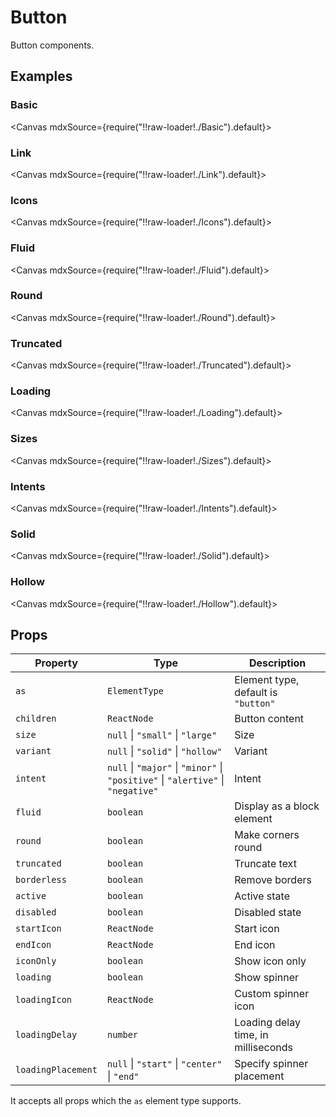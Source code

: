
<Meta title="Forms/Button" />

# Button

Button components.

## Examples

### Basic

<Canvas mdxSource={require("!!raw-loader!./Basic").default}>
  <Story id="examples-button--basic" />
</Canvas>

### Link

<Canvas mdxSource={require("!!raw-loader!./Link").default}>
  <Story id="examples-button--link" />
</Canvas>

### Icons

<Canvas mdxSource={require("!!raw-loader!./Icons").default}>
  <Story id="examples-button--icons" />
</Canvas>

### Fluid

<Canvas mdxSource={require("!!raw-loader!./Fluid").default}>
  <Story id="examples-button--fluid" />
</Canvas>

### Round

<Canvas mdxSource={require("!!raw-loader!./Round").default}>
  <Story id="examples-button--round" />
</Canvas>

### Truncated

<Canvas mdxSource={require("!!raw-loader!./Truncated").default}>
  <Story id="examples-button--truncated" />
</Canvas>

### Loading

<Canvas mdxSource={require("!!raw-loader!./Loading").default}>
  <Story id="examples-button--loading" />
</Canvas>

### Sizes

<Canvas mdxSource={require("!!raw-loader!./Sizes").default}>
  <Story id="examples-button--sizes" />
</Canvas>

### Intents

<Canvas mdxSource={require("!!raw-loader!./Intents").default}>
  <Story id="examples-button--intents" />
</Canvas>

### Solid

<Canvas mdxSource={require("!!raw-loader!./Solid").default}>
  <Story id="examples-button--solid" />
</Canvas>

### Hollow

<Canvas mdxSource={require("!!raw-loader!./Hollow").default}>
  <Story id="examples-button--hollow" />
</Canvas>

## Props

| Property           | Type                                                                             | Description                         |
| ------------------ | -------------------------------------------------------------------------------- | ----------------------------------- |
| `as`               | `ElementType`                                                                    | Element type, default is `"button"` |
| `children`         | `ReactNode`                                                                      | Button content                      |
| `size`             | `null` \| `"small"` \| `"large"`                                                 | Size                                |
| `variant`          | `null` \| `"solid"` \| `"hollow"`                                                | Variant                             |
| `intent`           | `null` \| `"major"` \| `"minor"` \| `"positive"` \| `"alertive"` \| `"negative"` | Intent                              |
| `fluid`            | `boolean`                                                                        | Display as a block element          |
| `round`            | `boolean`                                                                        | Make corners round                  |
| `truncated`        | `boolean`                                                                        | Truncate text                       |
| `borderless`       | `boolean`                                                                        | Remove borders                      |
| `active`           | `boolean`                                                                        | Active state                        |
| `disabled`         | `boolean`                                                                        | Disabled state                      |
| `startIcon`        | `ReactNode`                                                                      | Start icon                          |
| `endIcon`          | `ReactNode`                                                                      | End icon                            |
| `iconOnly`         | `boolean`                                                                        | Show icon only                      |
| `loading`          | `boolean`                                                                        | Show spinner                        |
| `loadingIcon`      | `ReactNode`                                                                      | Custom spinner icon                 |
| `loadingDelay`     | `number`                                                                         | Loading delay time, in milliseconds |
| `loadingPlacement` | `null` \| `"start"` \| `"center"` \| `"end"`                                     | Specify spinner placement           |

It accepts all props which the `as` element type supports.
